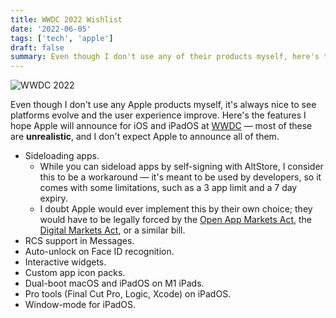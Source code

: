 ```yaml
---
title: WWDC 2022 Wishlist
date: '2022-06-05'
tags: ['tech', 'apple']
draft: false
summary: Even though I don't use any of their products myself, here's the features I hope Apple will announce.
---
```


<img class="inline" src="/static/images/Blog/wwdc-2022-hero.jpeg" alt="WWDC 2022" />

Even though I don't use any Apple products myself, it's always nice to see platforms evolve and the user experience improve. Here's the features I hope Apple will announce for iOS and iPadOS at [WWDC](https://developer.apple.com/wwdc22) &mdash; most of these are **unrealistic**, and I don't expect Apple to announce all of them.

- Sideloading apps.
  - While you can sideload apps by self-signing with AltStore, I consider this to be a workaround &mdash; it's meant to be used by developers, so it comes with some limitations, such as a 3 app limit and a 7 day expiry.
  - I doubt Apple would ever implement this by their own choice; they would have to be legally forced by the [Open App Markets Act](https://en.wikipedia.org/wiki/Open_App_Markets_Act), the [Digital Markets Act](https://en.wikipedia.org/wiki/Digital_Markets_Act), or a similar bill.
- RCS support in Messages.
- Auto-unlock on Face ID recognition.
- Interactive widgets.
- Custom app icon packs.
- Dual-boot macOS and iPadOS on M1 iPads.
- Pro tools (Final Cut Pro, Logic, Xcode) on iPadOS.
- Window-mode for iPadOS.
